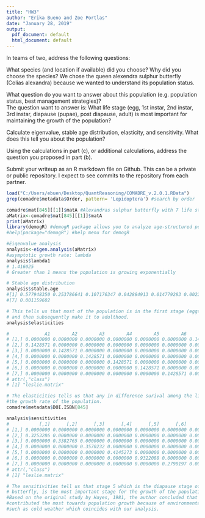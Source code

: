 ```yaml
---
title: "HW3"
author: "Erika Bueno and Zoe Portlas"
date: "January 28, 2019"
output:
  pdf_document: default
  html_document: default
---
```

In teams of two, address the following questions:

What species (and location if available) did you choose? Why did you choose the species? 
We chose the queen alexendra sulphur butterfly (Colias alexandra) because we wanted to understand its population status.

What question do you want to answer about this population (e.g. population status, best management strategies)?  
The question want to answer is: What life stage (egg, 1st instar, 2nd instar, 3rd instar, diapause (pupae), post diapause, adult) is most important for maintaining the growth of the population?

Calculate eigenvalue, stable age distribution, elasticity, and sensitivity. What does this tell you about the population? 

Using the calculations in part (c), or additional calculations, address the question you proposed in part (b).

Submit your writeup as an R markdown file on Github. This can be a private or public repository. I expect to see commits to the repository from each partner.

```r



load("C:/Users/ebuen/Desktop/QuantReasoning/COMADRE_v.2.0.1.RData")
grep(comadre$metadata$Order, pattern= 'Lepidoptera') #search by order

comadre$mat[845][[1]]$matA #Alexandras sulphur butterfly with 7 life stages
aMatrix<-comadre$mat[845][[1]]$matA
print(aMatrix)
library(demogR) #demogR package allows you to analyze age-structured population models
#help(package="demogR") #help menu for demogR

#Eigenvalue analysis
analysis<-eigen.analysis(aMatrix)
#asymptotic growth rate: lambda
analysis$lambda1
# 1.416025
# Greater than 1 means the population is growing exponentially

# Stable age distribution
analysis$stable.age
#[1] 0.577948350 0.253786641 0.107176347 0.042884913 0.014779283 0.002264864
#[7] 0.001159602

# This tells us that most of the population is in the first stage (eggs) and few hatch
# and then subsequently make it to adulthood.
analysis$elasticities

#             A1        A2        A3        A4        A5        A6        A7
# [1,] 0.0000000 0.0000000 0.0000000 0.0000000 0.0000000 0.0000000 0.1428571
# [2,] 0.1428571 0.0000000 0.0000000 0.0000000 0.0000000 0.0000000 0.0000000
# [3,] 0.0000000 0.1428571 0.0000000 0.0000000 0.0000000 0.0000000 0.0000000
# [4,] 0.0000000 0.0000000 0.1428571 0.0000000 0.0000000 0.0000000 0.0000000
# [5,] 0.0000000 0.0000000 0.0000000 0.1428571 0.0000000 0.0000000 0.0000000
# [6,] 0.0000000 0.0000000 0.0000000 0.0000000 0.1428571 0.0000000 0.0000000
# [7,] 0.0000000 0.0000000 0.0000000 0.0000000 0.0000000 0.1428571 0.0000000
# attr(,"class")
# [1] "leslie.matrix"

# The elasticities tells us that any in difference surival among the life stages do not affect
#the growth rate of the population. 
comadre$metadata$DOI.ISBN[845]

analysis$sensitivities
#           [,1]      [,2]      [,3]      [,4]      [,5]      [,6]         [,7]
# [1,] 0.0000000 0.0000000 0.0000000 0.0000000 0.0000000 0.0000000 0.0002866303
# [2,] 0.3253286 0.0000000 0.0000000 0.0000000 0.0000000 0.0000000 0.0000000000
# [3,] 0.0000000 0.3382765 0.0000000 0.0000000 0.0000000 0.0000000 0.0000000000
# [4,] 0.0000000 0.0000000 0.3570232 0.0000000 0.0000000 0.0000000 0.0000000000
# [5,] 0.0000000 0.0000000 0.0000000 0.4145273 0.0000000 0.0000000 0.0000000000
# [6,] 0.0000000 0.0000000 0.0000000 0.0000000 0.9322088 0.0000000 0.0000000000
# [7,] 0.0000000 0.0000000 0.0000000 0.0000000 0.0000000 0.2790197 0.0000000000
# attr(,"class")
# [1] "leslie.matrix"

# The sensitivities tell us that stage 5 which is the diapause stage of the Colias alexandra
# butterfly, is the most important stage for the growth of the population. 
#Based on the original study by Hayes, 1981, the author concluded that diapause stage
#contributed the most towards population growth because of environmental conditions
#such as cold weather which coincides with our analysis.

```